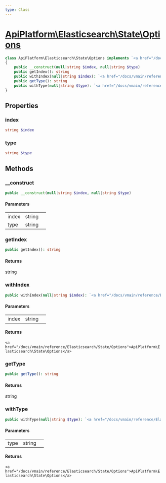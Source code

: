 ```yaml
---
type: Class
---
```


# [ApiPlatform\Elasticsearch\State\Options](/docs/vmain/reference/Elasticsearch/State/Options)



```php
class ApiPlatform\Elasticsearch\State\Options implements `<a href="/docs/vmain/reference/State/OptionsInterface">ApiPlatform\State\OptionsInterface</a>`
{
    public __construct(null|string $index, null|string $type)
    public getIndex(): string
    public withIndex(null|string $index): `<a href="/docs/vmain/reference/Elasticsearch/State/Options">ApiPlatform\Elasticsearch\State\Options</a>`
    public getType(): string
    public withType(null|string $type): `<a href="/docs/vmain/reference/Elasticsearch/State/Options">ApiPlatform\Elasticsearch\State\Options</a>`
}
```
## Properties
### index

```php
string $index
```



### type

```php
string $type
```



## Methods

### __construct



```php
public __construct(null|string $index, null|string $type)
```

#### Parameters

<table><tbody>
<tr><td>index</td><td>string</td><td></td></tr><tr><td>type</td><td>string</td><td></td></tr>
</tbody>
</table>

### getIndex



```php
public getIndex(): string
```

#### Returns

string

### withIndex



```php
public withIndex(null|string $index): `<a href="/docs/vmain/reference/Elasticsearch/State/Options">ApiPlatform\Elasticsearch\State\Options</a>`
```

#### Parameters

<table><tbody>
<tr><td>index</td><td>string</td><td></td></tr>
</tbody>
</table>

#### Returns

`<a href="/docs/vmain/reference/Elasticsearch/State/Options">ApiPlatform\Elasticsearch\State\Options</a>`

### getType



```php
public getType(): string
```

#### Returns

string

### withType



```php
public withType(null|string $type): `<a href="/docs/vmain/reference/Elasticsearch/State/Options">ApiPlatform\Elasticsearch\State\Options</a>`
```

#### Parameters

<table><tbody>
<tr><td>type</td><td>string</td><td></td></tr>
</tbody>
</table>

#### Returns

`<a href="/docs/vmain/reference/Elasticsearch/State/Options">ApiPlatform\Elasticsearch\State\Options</a>`
